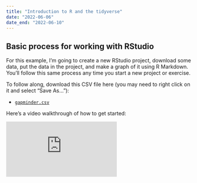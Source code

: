 ```yaml
---
title: "Introduction to R and the tidyverse"
date: "2022-06-06"
date_end: "2022-06-10"
---
```


## Basic process for working with RStudio

For this example, I'm going to create a new RStudio project, download some data, put the data in the project, and make a graph of it using R Markdown. You'll follow this same process any time you start a new project or exercise.

To follow along, download this CSV file here (you may need to right click on it and select "Save As…"):

- [<i class="fas fa-file-csv"></i> `gapminder.csv`](/files/data/package_data/gapminder.csv)

Here's a video walkthrough of how to get started:

<div class="embed-responsive embed-responsive-16by9">
<iframe class="embed-responsive-item" src="https://www.youtube.com/embed/kXlZbDZpfR0" frameborder="0" allow="accelerometer; autoplay; encrypted-media; gyroscope; picture-in-picture" allowfullscreen></iframe>
</div>

